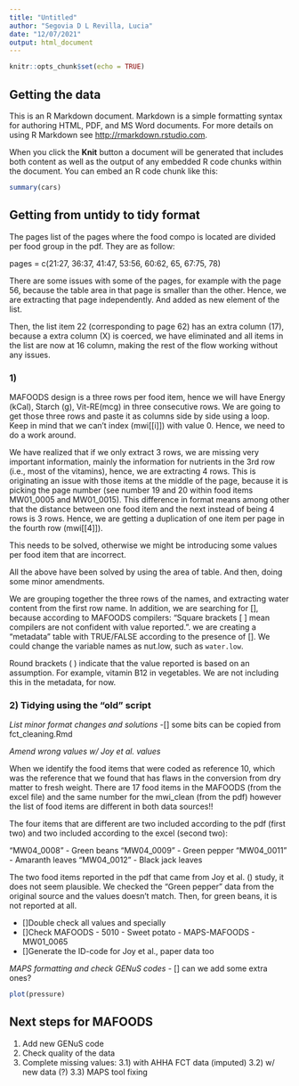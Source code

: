 ```yaml
---
title: "Untitled"
author: "Segovia D L Revilla, Lucia"
date: "12/07/2021"
output: html_document
---
```


```r
knitr::opts_chunk$set(echo = TRUE)
```

## Getting the data


This is an R Markdown document. Markdown is a simple formatting syntax for authoring HTML, PDF, and MS Word documents. For more details on using R Markdown see <http://rmarkdown.rstudio.com>.

When you click the **Knit** button a document will be generated that includes both content as well as the output of any embedded R code chunks within the document. You can embed an R code chunk like this:

```r
summary(cars)
```

## Getting from untidy to tidy format

The pages list of the pages where the food compo is located are divided per food group in the pdf. They are as follow:

pages = c(21:27,
         36:37, 
         41:47,
         53:56,
         60:62,
         65,
         67:75,
         78)
         
There are some issues with some of the pages, for example with the page 56, because the table area in that page is smaller than the other. Hence, we are extracting that page independently. And added as new element of the list. 

Then, the list item 22 (corresponding to page 62) has an extra column (17), because a extra column  (X) is coerced, we have eliminated and all items in the list are now at 16 column, making the rest of the flow working without any issues. 




### 1) 

MAFOODS design is a three rows per food item, hence we will have Energy (kCal), Starch (g), Vit-RE(mcg) in three consecutive rows. 
We are going to get those three rows and paste it as columns side by side using a loop. Keep in mind that we can't index (mwi[[i]]) with value 0. Hence, we need to do a work around. 

We have realized that if we only extract 3 rows, we are missing very important information, mainly the information for nutrients in the 3rd row (i.e., most of the vitamins), hence, we are extracting 4 rows. This is originating an issue with those items at the middle of the page, because it is picking the page number (see number 19 and 20 within food items MW01_0005 and MW01_0015). This difference in format means among other that the distance between one food item and the next instead of being 4 rows is 3 rows. Hence, we are getting a duplication of one item per page in the fourth row (mwi[[4]]). 

This needs to be solved, otherwise we might be introducing some values per food item that are incorrect. 


All the above have been solved by using the area of table. And then, doing some minor amendments. 


We are grouping together the three rows of the names, and extracting water content from the first row name. In addition, we are searching for [], because according to MAFOODS compilers: "Square brackets [ ] mean compilers are not confident
with value reported.". we are creating a "metadata" table with TRUE/FALSE according to the presence of []. We could change the variable names as nut.low, such as `water.low`.

Round brackets ( ) indicate that the value reported is based on an assumption. For example, vitamin B12 in vegetables. We are not including this in the metadata, for now. 



### 2) Tidying using the "old" script

*List minor format changes and solutions* 
 -[] some bits can be copied from fct_cleaning.Rmd

*Amend wrong values w/ Joy et al. values* 

When we identify the food items that were coded as reference 10, which was the reference that we found that has flaws in the conversion from dry matter to fresh weight. There are 17 food items in the MAFOODS (from the excel file) and the same number for the mwi_clean (from the pdf) however the list of food items are different in both data sources!!

The four items that are different are two included according to the pdf (first two) and two included according to the excel (second two):

"MW04_0008" - Green beans 
"MW04_0009" - Green pepper
"MW04_0011" - Amaranth leaves
"MW04_0012" - Black jack leaves

The two food items reported in the pdf that came from Joy et al. () study, it does not seem plausible. We checked the "Green pepper" data from the original source and the values doesn't match. Then, for green beans, it is not reported at all. 



 - []Double check all values and specially 
 - []Check MAFOODS - 5010 - Sweet potato - MAPS-MAFOODS - MW01_0065
 - []Generate the ID-code for Joy et al., paper data too

*MAPS formatting and check GENuS codes* 
 - [] can we add some extra ones?



```r
plot(pressure)
```

## Next steps for MAFOODS

1) Add new GENuS code
2) Check quality of the data
3) Complete missing values:
  3.1) with AHHA FCT data (imputed)
  3.2) w/ new data (?)
  3.3) MAPS tool fixing
  
  
